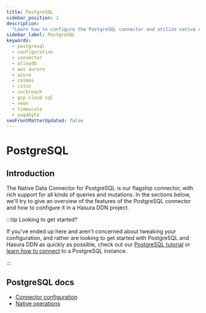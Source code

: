 ```yaml
---
title: PostgreSQL
sidebar_position: 1
description:
  "Learn how to configure the PostgreSQL connector and utilize native operations to extend your API's capability."
sidebar_label: PostgreSQL
keywords:
  - postgresql
  - configuration
  - connector
  - alloydb
  - aws aurora
  - azure
  - cosmos
  - citus
  - cockroach
  - gcp cloud sql
  - neon
  - timescale
  - yugabyte
seoFrontMatterUpdated: false
---
```


# PostgreSQL

## Introduction

The Native Data Connector for PostgreSQL is our flagship connector, with rich support for all kinds of queries and
mutations. In the sections below, we'll try to give an overview of the features of the PostgreSQL connector and how to
configure it in a Hasura DDN project.

:::tip Looking to get started?

If you've ended up here and aren't concerned about tweaking your configuration, and rather are looking to get started
with PostgreSQL and Hasura DDN as quickly as possible, check out our
[PostgreSQL tutorial](/how-to-build-with-ddn/with-postgresql.mdx) or
[learn how to connect](/data-sources/connect-to-a-source.mdx) to a PostgreSQL instance.

:::

## PostgreSQL docs

- [Connector configuration](/reference/connectors/postgresql/configuration.mdx)
- [Native operations](/reference/connectors/postgresql/native-operations/index.mdx)
